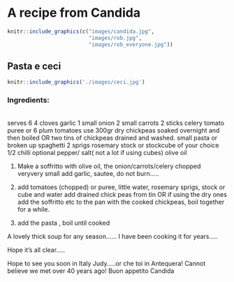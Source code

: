 # A recipe from Candida

```r
knitr::include_graphics(c("images/candida.jpg",
                          "images/rob.jpg",
                          "images/rob_everyone.jpg"))
```

## Pasta e ceci

\vspace{1cm}
```r
knitr::include_graphics('./images/ceci.jpg')
```
\vspace{1cm}

### Ingredients:
\
serves 6
4 cloves garlic
1 small onion
2 small carrots
2 sticks celery
tomato puree or 6 plum tomatoes
use  300gr dry chickpeas soaked overnight and then boiled  OR
two tins of chickpeas drained and washed. 
small pasta or broken up spaghetti
2 sprigs rosemary stock or stockcube of your choice
1/2 chilli optional
pepper/ salt( not a lot if using cubes)
olive oil
\


1) Make a soffritto with olive oil, the onion/carrots/celery chopped veryvery small add garlic, sautee, do not burn.....

2) add tomatoes (chopped) or puree, little water, rosemary sprigs, stock or cube and water add drained  chick peas from tin OR  if using  the dry ones add the soffritto etc to the pan with the cooked chickpeas, boil together for a while.

3) add the pasta , boil until cooked

A lovely thick soup for any season......
I have been cooking it for years.....

Hope it's all clear.....

Hope to see you soon in Italy Judy.....or che toi in Antequera!
  Cannot believe we met over 40 years ago! 
  Buon appetito
Candida


